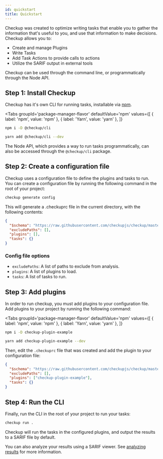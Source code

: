 ```yaml
---
id: quickstart
title: Quickstart
---
```



Checkup was created to optimize writing tasks that enable you to gather the information that's useful to you, and use that information to make decisions. Checkup allows you to:

- Create and manage Plugins
- Write Tasks
- Add Task Actions to provide calls to actions
- Utilize the SARIF output in external tools

Checkup can be used through the command line, or programmatically through the Node API.

## Step 1: Install Checkup

Checkup has it's own CLI for running tasks, installable via [npm](https://www.npmjs.com/package/@checkup/cli).

<Tabs
  groupId='package-manager-flavor'
  defaultValue='npm'
  values={[
    { label: 'npm', value: 'npm' },
    { label: 'Yarn', value: 'yarn' },
  ]}
>
  <TabItem value='npm'>

```bash
npm i -D @checkup/cli
```

  </TabItem>
  <TabItem value='yarn'>

```bash
yarn add @checkup/cli --dev
```

  </TabItem>
</Tabs>

The Node API, which provides a way to run tasks programmatically, can also be accessed through the `@checkup/cli` package.

## Step 2: Create a configuration file

Checkup uses a configuration file to define the plugins and tasks to run. You can create a configuration file by running the following command in the root of your project:

```bash
checkup generate config
```

This will generate a .checkuprc file in the current directory, with the following contents:

```json title=".checkuprc"
{
  "$schema": "https://raw.githubusercontent.com/checkupjs/checkup/master/packages/core/src/schemas/config-schema.json",
  "excludePaths": [],
  "plugins": [],
  "tasks": {}
}
```

### Config file options

- `excludePaths`: A list of paths to exclude from analysis.
- `plugins`: A list of plugins to load.
- `tasks`: A list of tasks to run.

## Step 3: Add plugins

In order to run checkup, you must add plugins to your configuration file. Add plugins to your project by running the following command:

<Tabs
  groupId='package-manager-flavor'
  defaultValue='npm'
  values={[
    { label: 'npm', value: 'npm' },
    { label: 'Yarn', value: 'yarn' },
  ]}
>
  <TabItem value='npm'>

```bash
npm i -D checkup-plugin-example
```

  </TabItem>
  <TabItem value='yarn'>

```bash
yarn add checkup-plugin-example --dev
```

  </TabItem>
</Tabs>

Then, edit the `.checkuprc` file that was created and add the plugin to your configuration file:

```json title=".checkuprc"
{
  "$schema": "https://raw.githubusercontent.com/checkupjs/checkup/master/packages/core/src/schemas/config-schema.json",
  "excludePaths": [],
  "plugins": ["checkup-plugin-example"],
  "tasks": {}
}
```

## Step 4: Run the CLI

Finally, run the CLI in the root of your project to run your tasks:

```bash
checkup run .
```

Checkup will run the tasks in the configured plugins, and output the results to a SARIF file by default.

You can also analyze your results using a SARIF viewer. See [analyzing results](/guides/analyzing-results) for more information.

